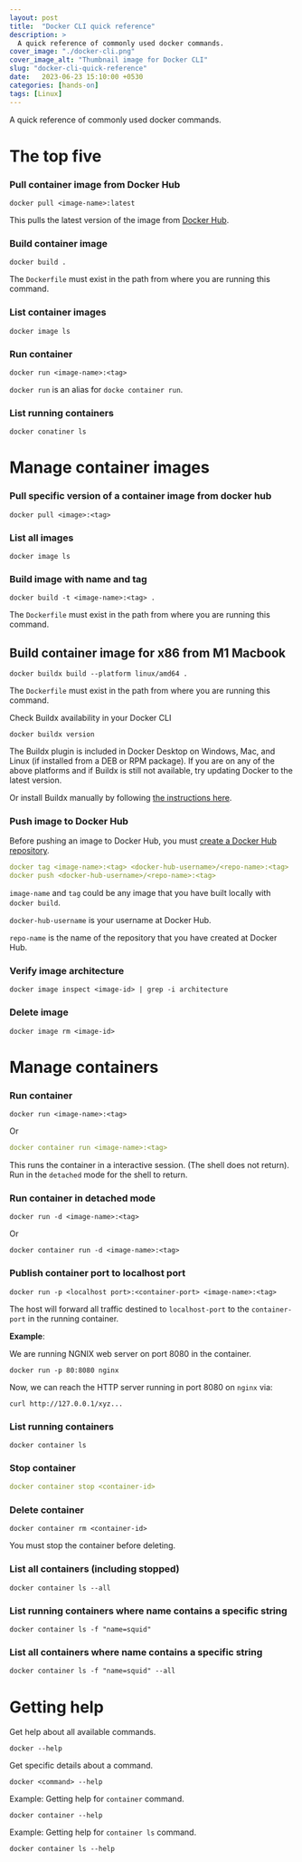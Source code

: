 ```yaml
---
layout: post
title:  "Docker CLI quick reference"
description: > 
  A quick reference of commonly used docker commands.
cover_image: "./docker-cli.png"
cover_image_alt: "Thumbnail image for Docker CLI"
slug: "docker-cli-quick-reference"
date:   2023-06-23 15:10:00 +0530
categories: [hands-on]
tags: [Linux]
---
```


<div class="header-highlight">
A quick reference of commonly used docker commands.
</div>

# The top five

### Pull container image from Docker Hub

```shell
docker pull <image-name>:latest
```
This pulls the latest version of the image from [Docker Hub](https://hub.docker.com).

### Build container image
```shell
docker build .
```
The `Dockerfile` must exist in the path from where you are running this command.

### List container images
```shell
docker image ls
```

### Run container 
```shell
docker run <image-name>:<tag>
```
`docker run` is an alias for `docke container run`.

### List running containers
```shell
docker conatiner ls
```

# Manage container images

### Pull specific version of a container image from docker hub
```shell
docker pull <image>:<tag>
```

### List all images
```shell
docker image ls
```

### Build image with name and tag
```shell
docker build -t <image-name>:<tag> .
```
The `Dockerfile` must exist in the path from where you are running this command.

## Build container image for x86 from M1 Macbook
```shell
docker buildx build --platform linux/amd64 .
```
The `Dockerfile` must exist in the path from where you are running this command.

Check Buildx availability in your Docker CLI
```shell
docker buildx version
```
The Buildx plugin is included in Docker Desktop on Windows, Mac, and Linux (if installed from a DEB or RPM package). If you are on any of the above platforms and if Buildx is still not available, try updating Docker to the latest version.

Or install Buildx manually by following [the instructions here](https://github.com/docker/buildx#installing).

### Push image to Docker Hub

Before pushing an image to Docker Hub, you must [create a Docker Hub repository](https://docs.docker.com/docker-hub/repos/create/).

```yaml
docker tag <image-name>:<tag> <docker-hub-username>/<repo-name>:<tag>
docker push <docker-hub-username>/<repo-name>:<tag>
```

`image-name` and `tag` could be any image that you have built locally with `docker build`. 

`docker-hub-username` is your username at Docker Hub.

`repo-name` is the name of the repository that you have created at Docker Hub.


### Verify image architecture
```shell
docker image inspect <image-id> | grep -i architecture
```

### Delete image
```shell
docker image rm <image-id>
```

# Manage containers

### Run container
```shell
docker run <image-name>:<tag>
```

Or 

```yaml
docker container run <image-name>:<tag>
```
This runs the container in a interactive session. (The shell does not return).
Run in the `detached` mode for the shell to return.

### Run container in detached mode

```shell
docker run -d <image-name>:<tag>
```

Or
```shell
docker container run -d <image-name>:<tag>
```

### Publish container port to localhost port

```shell
docker run -p <localhost port>:<container-port> <image-name>:<tag>
```
The host will forward all traffic destined to `localhost-port` to the `container-port` in the running container.

**Example**:

We are running NGNIX web server on port 8080 in the container. 
```shell
docker run -p 80:8080 nginx
```
Now, we can reach the HTTP server running in port 8080 on `nginx` via:
```shell
curl http://127.0.0.1/xyz...
```


### List running containers
```shell
docker container ls
```

### Stop container
```yaml
docker container stop <container-id>
```

### Delete container
```shell
docker container rm <container-id>
```
You must stop the container before deleting.

### List all containers (including stopped)
```shell
docker container ls --all
```

### List running containers where name contains a specific string
```shell
docker container ls -f "name=squid"
```

### List all containers where name contains a specific string
```shell
docker container ls -f "name=squid" --all
```

# Getting help

Get help about all available commands.
```shell
docker --help
```

Get specific details about a command.
```shell
docker <command> --help
```

Example: Getting help for `container` command.
```shell
docker container --help
```

Example: Getting help for `container ls` command.
```shell
docker container ls --help
```